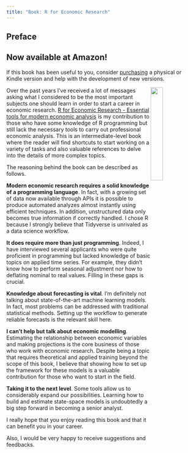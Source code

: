```yaml
---
title: "Book: R for Economic Research"
---
```


## Preface

::: {.callout-note appearance="simple"}

## Now available at Amazon! 

If this book has been useful to you, consider [purchasing](https://www.amazon.com/Economic-Research-Essential-economic-analysis-ebook/dp/B0CLQSFSBS/ref=sr_1_1?crid=1MHECS04W37FQ&dib=eyJ2IjoiMSJ9.j_X6ZpOsIIYNyIL70-QkJOylHqQYeZW6rdATwNWsoeLQOTw2Sk_2ID6acuO5HnYH2uL4SQf4sS5P3OWFOnNW1Q5zWKbbUfWz0GvT1Zlq4rXaYm7bAH7uCaA4hrppYbCh_q4QN5d1xFvhhQfh7EmtCVltoVQlNIgqNzdZLxg-hnINZNCnWz3QatCiL0iBpOfGu4Z6tddq2be8S5vgqF9ATVA-xR5sTyX64SYta8caz60.m2sE9U5Kc8M73nl2LjVgpgr-WuCogazt-hfKilvqcMk&dib_tag=se&keywords=r+for+economic+research&qid=1716253408&s=digital-text&sprefix=r+for+economic+re%2Cdigital-text%2C276&sr=1-1) a physical or Kindle version and help with the development of new versions.

:::

![](images/book_cover.jpg){style="float:right;" width=25%}

Over the past years I've received a lot of messages asking what I considered to be the most important subjects one should learn in order to start a career in economic research. [R for Economic Research - Essential tools for modern economic analysis](http://book.rleripio.com){target="_blank"} is my contribution to those who have some knowledge of R programming but still lack the necessary tools to carry out professional economic analysis. This is an intermediate-level book where the reader will find shortcuts to start working on a variety of tasks and also valuable references to delve into the details of more complex topics.

The reasoning behind the book can be described as follows.

**Modern economic research requires a solid knowledge of a programming language**. In fact, with a growing set of data now available through APIs it is possible to produce automated analyzes almost instantly using efficient techniques. In addition, unstructured data only becomes true information if correctly handled. I chose R because I strongly believe that Tidyverse is unrivaled as a data science workflow.

**It does require more than just programming**. Indeed, I have interviewed several applicants who were quite proficient in programming but lacked knowledge of basic topics on applied time series. For example, they didn't know how to perform seasonal adjustment nor how to deflating nominal to real values. Filling in these gaps is crucial.

**Knowledge about forecasting is vital**. I'm definitely not talking about state-of-the-art machine learning models. In fact, most problems can be addressed with traditional statistical methods. Setting up the workflow to generate reliable forecasts is the relevant skill here.

**I can't help but talk about economic modelling**. Estimating the relationship between economic variables and making projections is the core business of those who work with economic research. Despite being a topic that requires theoretical and applied training beyond the scope of this book, I believe that showing how to set up the framework for these models is a valuable contribution for those who want to start in the field.

**Taking it to the next level**. Some tools allow us to considerably expand our possibilities. Learning how to build and estimate state-space models is undoubtedly a big step forward in becoming a senior analyst.

I really hope that you enjoy reading this book and that it can benefit you in your career.

Also, I would be very happy to receive suggestions and feedbacks.
